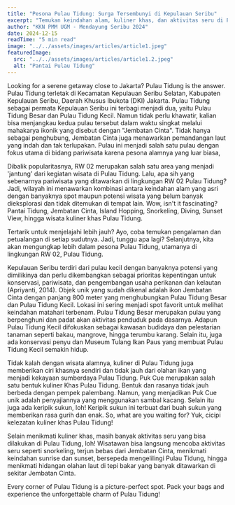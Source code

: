 ```yaml
---
title: "Pesona Pulau Tidung: Surga Tersembunyi di Kepulauan Seribu"
excerpt: "Temukan keindahan alam, kuliner khas, dan aktivitas seru di Pulau Tidung"
author: "KKN PMM UGM - Mendayung Seribu 2024"
date: 2024-12-15
readTime: "5 min read"
image: "../../assets/images/articles/article1.jpeg"
featuredImage: 
  src: "../../assets/images/articles/article1.2.jpeg"
  alt: "Pantai Pulau Tidung"
---
```


Looking for a serene getaway close to Jakarta? Pulau Tidung is the answer. Pulau Tidung terletak di Kecamatan Kepulauan Seribu Selatan, Kabupaten Kepulauan Seribu, Daerah Khusus Ibukota (DKI) Jakarta. Pulau Tidung sebagai permata Kepulauan Seribu ini terbagi menjadi dua, yaitu Pulau Tidung Besar dan Pulau Tidung Kecil. Namun tidak perlu khawatir, kalian bisa menjangkau kedua pulau tersebut dalam waktu singkat melalui mahakarya ikonik yang disebut dengan "Jembatan Cinta". Tidak hanya sebagai penghubung, Jembatan Cinta juga menawarkan pemandangan laut yang indah dan tak terlupakan. Pulau ini menjadi salah satu pulau dengan fokus utama di bidang pariwisata karena pesona alamnya yang luar biasa,

Dibalik popularitasnya, RW 02 merupakan salah satu area yang menjadi 'jantung' dari kegiatan wisata di Pulau Tidung. Lalu, apa sih yang sebenarnya pariwisata yang ditawarkan di lingkungan RW 02 Pulau Tidung? Jadi, wilayah ini menawarkan kombinasi antara keindahan alam yang asri dengan banyaknya spot maupun potensi wisata yang belum banyak dieksplorasi dan tidak ditemukan di tempat lain. Wow, isn't it fascinating?Pantai Tidung, Jembatan Cinta, Island Hopping, Snorkeling, Diving, Sunset View, hingga wisata kuliner khas Pulau Tidung.

Tertarik untuk menjelajahi lebih jauh? Ayo, coba temukan pengalaman dan petualangan di setiap sudutnya. Jadi, tunggu apa lagi? Selanjutnya, kita akan mengungkap lebih dalam pesona Pulau Tidung, utamanya di lingkungan RW 02, Pulau Tidung.

Kepulauan Seribu terdiri dari pulau kecil dengan banyaknya potensi yang dimilikinya dan perlu dikembangkan sebagai prioritas kepentingan untuk konservasi, pariwisata, dan pengembangan usaha perikanan dan kelautan (Apriyanti, 2014). Objek unik yang sudah dikenal adalah ikon Jembatan Cinta dengan panjang 800 meter yang menghubungkan Pulau Tidung Besar dan Pulau Tidung Kecil. Lokasi ini sering menjadi spot favorit untuk melihat keindahan matahari terbenam. Pulau Tidung Besar merupakan pulau yang berpenghuni dan padat akan aktivitas penduduk pada dasarnya. Adapun Pulau Tidung Kecil difokuskan sebagai kawasan budidaya dan pelestarian tanaman seperti bakau, mangrove, hingga terumbu karang. Selain itu, juga ada konservasi penyu dan Museum Tulang Ikan Paus yang membuat Pulau Tidung Kecil semakin hidup.

Tidak kalah dengan wisata alamnya, kuliner di Pulau Tidung juga memberikan ciri khasnya sendiri dan tidak jauh dari olahan ikan yang menjadi kekayaan sumberdaya Pulau Tidung. Puk Cue merupakan salah satu bentuk kuliner Khas Pulau Tidung. Bentuk dan rasanya tidak jauh berbeda dengan pempek palembang. Namun, yang menjadikan Puk Cue unik adalah penyajiannya yang menggunakan sambal kacang. Selain itu juga ada keripik sukun, loh! Keripik sukun ini terbuat dari buah sukun yang memberikan rasa gurih dan enak. So, what are you waiting for? Yuk, cicipi kelezatan kuliner khas Pulau Tidung!

Selain menikmati kuliner khas, masih banyak aktivitas seru yang bisa dilakukan di Pulau Tidung, loh! Wisatawan bisa langsung mencoba aktivitas seru seperti snorkeling, terjun bebas dari Jembatan Cinta, menikmati keindahan sunrise dan sunset, bersepeda mengelilingi Pulau Tidung, hingga menikmati hidangan olahan laut di tepi bakar yang banyak ditawarkan di sekitar Jembatan Cinta.

Every corner of Pulau Tidung is a picture-perfect spot. Pack your bags and experience the unforgettable charm of Pulau Tidung!